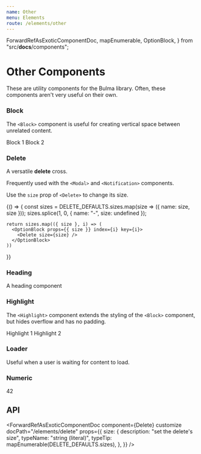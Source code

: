 ```yaml
---
name: Other
menu: Elements
route: /elements/other
---
```



  ForwardRefAsExoticComponentDoc,
  mapEnumerable,
  OptionBlock,
} from "src/__docs__/components";

# Other Components

These are utility components for the Bulma library.
Often, these components aren't very useful on their own.

### Block

The `<Block>` component is useful for creating vertical space between unrelated content.

<Playground>
  <Block>Block 1</Block>
  <Block>Block 2</Block>
</Playground>

### Delete

A versatile **delete** cross.

Frequently used with the `<Modal>` and `<Notification>` components.

<Playground>
  <Delete />
</Playground>

Use the `size` prop of `<Delete>` to change its size.

<Playground>
  {() => {
    const sizes = DELETE_DEFAULTS.sizes.map(size => ({ name: size, size }));
    sizes.splice(1, 0, { name: "-", size: undefined });

    return sizes.map(({ size }, i) => (
      <OptionBlock props={{ size }} index={i} key={i}>
        <Delete size={size} />
      </OptionBlock>
    ))

}}

</Playground>

### Heading

<Playground>
  <Heading>A heading component</Heading>
</Playground>

### Highlight

The `<Highlight>` component extends the styling of the `<Block>` component, but hides overflow and has no padding.

<Playground>
  <Highlight>Highlight 1</Highlight>
  <Highlight>Highlight 2</Highlight>
</Playground>

### Loader

Useful when a user is waiting for content to load.

<Playground>
  <Loader />
</Playground>

### Numeric

<Playground>
  <Numeric>42</Numeric>
</Playground>

## API

<ForwardRefAsExoticComponentDoc component={Block} />

<ForwardRefAsExoticComponentDoc
  component={Delete}
  customize
  docPath="/elements/delete"
  props={{
    size: {
      description: "set the delete's size",
      typeName: "string (literal)",
      typeTip: mapEnumerable(DELETE_DEFAULTS.sizes),
    },
  }}
/>

<ForwardRefAsExoticComponentDoc component={Heading} />

<ForwardRefAsExoticComponentDoc component={Highlight} />

<ForwardRefAsExoticComponentDoc component={Loader} />

<ForwardRefAsExoticComponentDoc component={Numeric} />
